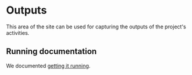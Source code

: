 # Outputs

This area of the site can be used for capturing the outputs of the project's activities.

## Running documentation

We documented [getting it running](/prereqs/running-bacalhau).